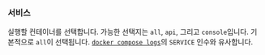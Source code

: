 ### 서비스

실행할 컨테이너를 선택합니다.
가능한 선택지는 `all`, `api`, 그리고 `console`입니다.
기본적으로 `all`이 선택됩니다.
[`docker compose logs`][docker compose logs]의 `SERVICE` 인수와 유사합니다.

[docker compose logs]: https://docs.docker.com/reference/cli/docker/compose/logs/